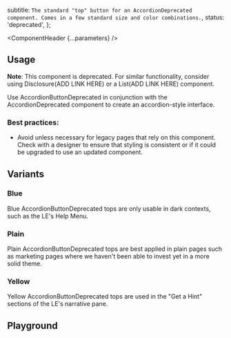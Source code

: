 


  subtitle: `The standard "top" button for an AccordionDeprecated component.
Comes in a few standard size and color combinations.`,
  status: 'deprecated',
};

<Meta of={AccordionButtonDeprecatedStories} />

<ComponentHeader {...parameters} />

## Usage
**Note**: This component is deprecated. For similar functionality, consider using Disclosure(ADD LINK HERE) or a List(ADD LINK HERE) component.

Use AccordionButtonDeprecated in conjunction with the AccordionDeprecated component to create an accordion-style interface.

### Best practices:
- Avoid unless necessary for legacy pages that rely on this component. Check with a designer to ensure that styling is consistent or if it could be upgraded to use an updated component.

## Variants

### Blue

Blue AccordionButtonDeprecated tops are only usable in dark contexts, such as the LE's Help Menu.

<Canvas of={AccordionButtonDeprecatedStories.Blue} />

### Plain

Plain AccordionButtonDeprecated tops are best applied in plain pages such as marketing pages where we haven't been able to invest yet in a more solid theme.

<Canvas of={AccordionButtonDeprecatedStories.Plain} />

### Yellow

Yellow AccordionButtonDeprecated tops are used in the "Get a Hint" sections of the LE's narrative pane.

<Canvas of={AccordionButtonDeprecatedStories.Yellow} />

## Playground

<Canvas sourceState="shown">
  <Story of={AccordionButtonDeprecatedStories.Blue} />
</Canvas>

<Controls />

